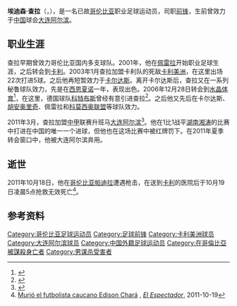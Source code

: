 {{Infobox football biography 2
| name = 埃迪森·查拉<br>Édison Chará
| fullname = Edison Hipólito Chará Lucumí
| image = 
| dateofbirth  = {{birth date|1980|10|2|df=no}}
| cityofbirth   = [[考卡省|考卡省]][[帕迪拉_(哥伦比亚)|帕迪拉]]
| countryofbirth   = [[哥伦比亚|哥伦比亚]]
| dateofdeath   = {{Death date and age|2011|10|19|1980|10|2|df=yes}}
| cityofdeath  = [[卡利|卡利]]
| countryofdeath  = [[哥伦比亚|哥伦比亚]]
| height = {{height|m=1.78}}
| currentclub  = 
| clubnumber = 
| position = [[前锋_(足球)|前锋]]
| youthyears1 = 2000
| youthclubs1 = [[胡伊拉竞技|胡伊拉竞技]]
| years1 = 2001|clubs1=[[佩雷拉足球俱乐部|佩雷拉]]|caps1= 9|goals1= 1
| years2 = 2001-2005|clubs2=[[卡利足球俱乐部|卡利]]|caps2= 5|goals2= 1
| years3 = 2002|clubs3=→ [[胡伊拉竞技|胡伊拉竞技]] (租借)|caps3= 4|goals3= 0
| years4 = 2004|clubs4=→ [[蒙特维多漫游者足球俱乐部|蒙特维多漫游者]] (租借)|caps4= 9|goals4= 1
| years5 = 2004-2005|clubs5=→ [[卡利美洲|卡利美洲]] (租借)|caps5= 22|goals5= 5
| years6 = 2005-2006|clubs6=[[卡尔达斯足球俱乐部|卡尔达斯]]|caps6= 14|goals6= 0
| years7 = 2006|clubs7=[[西恩夏诺足球俱乐部|西恩夏诺]]|caps7= 18|goals7= 7
| years8 = 2007|clubs8=[[水晶体育|水晶体育]]|caps8= 27|goals8= 2
| years9 = 2008|clubs9=[[卡尔达斯足球俱乐部|卡尔达斯]]|caps9= 9|goals9= 1
| years10 = 2008-2010|clubs10=[[胡安奥里奇|胡安奥里奇]]|caps10= 49|goals10= 12
| years11 = 2010-2011|clubs11=[[佩雷拉足球俱乐部|佩雷拉]]|caps11= 10|goals11= 0
| years12 = 2011|clubs12=[[科莫西奥联盟|科莫西奥联盟]]|caps12= 1|goals12= 0
| years13 = 2011|clubs13=[[大连阿尔滨足球俱乐部|大连阿尔滨]]|caps13= 8|goals13= 1
| nationalyears1 = 
| nationalteam1 = 
| nationalcaps1= 
| nationalgoals1 = 
}}
'''埃迪森·查拉'''（'''{{lang|es|Édison Chará}}'''，{{bd|1980年|10月2日|2011年|10月19日|Chara, Edison}}），是一名已故[[哥伦比亚|哥伦比亚]]职业足球运动员，司职[[前锋_(足球)|前锋]]，生前曾效力于[[中国|中国]]球会[[大连阿尔滨足球俱乐部|大连阿尔滨]]。

== 职业生涯 ==
查拉早期曾效力哥伦比亚国内多支球队。2001年，他在[[佩雷拉足球俱乐部|佩雷拉]]开始职业足球生涯，之后转会到[[卡利足球俱乐部|卡利]]。2003年1月查拉加盟卡利队的死敌[[卡利美洲|卡利美洲]]，在这里出场22次打进5球。之后他再短暂效力于[[卡尔达斯足球俱乐部|卡尔达斯]]。离开卡尔达斯后，查拉又在一系列秘鲁球队效力，先是在[[西恩夏诺足球俱乐部|西恩夏诺]]一年，表现出色。2006年12月28日转会到[[水晶体育|水晶体育]]<ref>{{Cite web |url=http://www.terra.com/deportes/articulo/html/fox345084.htm |title=Edison Chará podría pasar a Cristal |accessdate=2011-10-20 |archive-date=2016-03-03 |archive-url=https://web.archive.org/web/20160303202239/http://www.terra.com/deportes/articulo/html/fox345084.htm |dead-url=no }}</ref>，在这里，德国球队[[科特布斯足球俱乐部|科特布斯]]曾经有意引进查拉<ref>{{Cite web |url=http://www.spox.com/de/sport/fussball/bundesliga/0711/Artikel/winterwechselboerse-teil-3.html |title=Kriegskasse auf für den Wunderspieler |accessdate=2011-10-20 |archive-date=2016-03-03 |archive-url=https://web.archive.org/web/20160303225939/http://www.spox.com/de/sport/fussball/bundesliga/0711/Artikel/winterwechselboerse-teil-3.html |dead-url=no }}</ref>。之后他又先后在卡尔达斯、[[胡安奥里奇|胡安奥里奇]]、佩雷拉和[[科莫西奥联盟|科莫西奥联盟]]等球队效力。

2011年3月，查拉加盟[[中甲|中甲]]联赛升班马[[大连阿尔滨足球俱乐部|大连阿尔滨]]<ref>{{Cite web |url=http://sports.163.com/11/0323/17/6VRM050L00051C8L.html |title=阿尔滨第四外援呼之欲出 哥伦比亚国脚投奔李明 |accessdate=2011-10-20 |archive-date=2020-10-02 |archive-url=https://web.archive.org/web/20201002183226/http://sports.163.com/11/0323/17/6VRM050L00051C8L.html |dead-url=no }}</ref>。他在1比1战平[[湖南湘涛|湖南湘涛]]的比赛中打进在中国的唯一一个进球，但他也在这场比赛中被红牌罚下。在2011年夏季转会窗口中，他被大连阿尔滨弃用。

== 逝世 ==
2011年10月18日，他在[[哥伦比亚|哥伦比亚]][[帕迪拉_(哥伦比亚)|帕迪拉]]遭遇枪击，在送到[[卡利|卡利]]的医院后于10月19日凌晨5点抢救无效死亡<ref>[http://elespectador.com/noticias/nacional/articulo-306269-murio-el-futbolista-caucano-edison-chara Murió el futbolista caucano Edison Chará] {{Wayback|url=http://elespectador.com/noticias/nacional/articulo-306269-murio-el-futbolista-caucano-edison-chara |date=20111021173243 }}, ''[[El_Espectador|El Espectador]]'', 2011-10-19</ref>。

== 参考资料 ==
{{Reflist}}

{{2011年中甲分类名单大连阿尔滨}}

{{DEFAULTSORT:Chara, Edinson}}
[[Category:哥伦比亚足球运动员|Category:哥伦比亚足球运动员]]
[[Category:足球前锋|Category:足球前锋]]
[[Category:卡利美洲球员|Category:卡利美洲球员]]
[[Category:大连阿尔滨球员|Category:大连阿尔滨球员]]
[[Category:中国外籍足球运动员|Category:中国外籍足球运动员]]
[[Category:在哥倫比亞被謀殺身亡者|Category:在哥倫比亞被謀殺身亡者]]
[[Category:男谋杀受害者|Category:男谋杀受害者]]